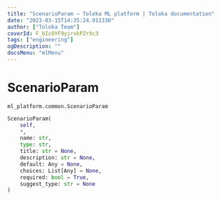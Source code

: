 ```yaml
---
title: "ScenarioParam — Toloka ML platform | Toloka documentation"
date: "2023-03-15T14:35:24.911330"
author: ["Toloka Team"]
coverId: F_bIcOYF9yjrxkPZrXc3
tags: ["engineering"]
ogDescription: ""
docsMenu: "mlMenu"
---
```


# ScenarioParam

`ml_platform.common.ScenarioParam`

```python
ScenarioParam(
    self,
    *,
    name: str,
    type: str,
    title: str = None,
    description: str = None,
    default: Any = None,
    choices: List[Any] = None,
    required: bool = True,
    suggest_type: str = None
)
```